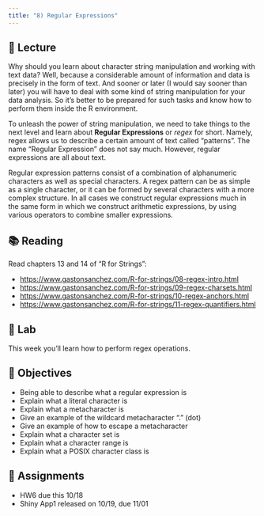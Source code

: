 ```yaml
---
title: "8) Regular Expressions"
---
```



## 📖 Lecture

Why should you learn about character string manipulation and working with text data? Well, because a considerable amount of information and data is precisely in the form of text. And sooner or later (I would say sooner than later) you will have to deal with some kind of string manipulation for your data analysis. So it's better to be prepared for such tasks and know how to perform them inside the R environment.

To unleash the power of string manipulation, we need to take things to the next level and learn about __Regular Expressions__ or _regex_ for short. Namely, regex allows us to describe a certain amount of text called "patterns". The name "Regular Expression" does not say much. However, regular expressions are all about text.

Regular expression patterns consist of a combination of alphanumeric characters as well as special characters. A regex pattern can be as simple as a single character, or it can be formed by several characters with a more complex structure. In all cases we construct regular expressions much in the same form in which we construct arithmetic expressions, by using various operators to combine smaller expressions.



## 📚 Reading

Read chapters 13 and 14 of "R for Strings":

- <a href="https://www.gastonsanchez.com/R-for-strings/08-regex-intro.html" target="_blank">https://www.gastonsanchez.com/R-for-strings/08-regex-intro.html</a>
- <a href="https://www.gastonsanchez.com/R-for-strings/09-regex-charsets.html" target="_blank">https://www.gastonsanchez.com/R-for-strings/09-regex-charsets.html</a>
- <a href="https://www.gastonsanchez.com/R-for-strings/10-regex-anchors.html" target="_blank">https://www.gastonsanchez.com/R-for-strings/10-regex-anchors.html</a>
- <a href="https://www.gastonsanchez.com/R-for-strings/11-regex-quantifiers.html" target="_blank">https://www.gastonsanchez.com/R-for-strings/11-regex-quantifiers.html</a>



## 🔬 Lab

This week you'll learn how to perform regex operations.

 

## 🎯 Objectives

- Being able to describe what a regular expression is
- Explain what a literal character is
- Explain what a metacharacter is
- Give an example of the wildcard metacharacter "." (dot)
- Give an example of how to escape a metacharacter
- Explain what a character set is
- Explain what a character range is
- Explain what a POSIX character class is



## 🔔 Assignments

- HW6 due this 10/18
- Shiny App1 released on 10/19, due 11/01

